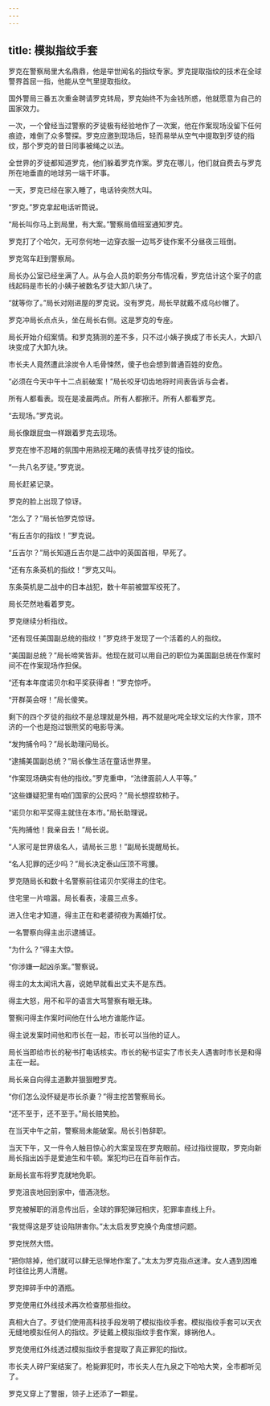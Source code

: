 ```yaml
---
---
---
```

title: 模拟指纹手套
---




罗克在警察局里大名鼎鼎，他是举世闻名的指纹专家。罗克提取指纹的技术在全球警界首屈一指，他能从空气里提取指纹。

国外警局三番五次重金聘请罗克转局，罗克始终不为金钱所惑，他就愿意为自己的国家效力。

一次，一个曾经当过警察的歹徒极有经验地作了一次案，他在作案现场没留下任何痕迹，难倒了众多警探。罗克应邀到现场后，轻而易举从空气中提取到歹徒的指纹，那个罗克的昔日同事被绳之以法。

全世界的歹徒都知道罗克，他们躲着罗克作案。罗克在哪儿，他们就自费去与罗克所在地垂直的地球另一端干坏事。

一天，罗克已经在家入睡了，电话铃突然大叫。

“罗克。”罗克拿起电话听筒说。

“局长叫你马上到局里，有大案。”警察局值班室通知罗克。

罗克打了个哈欠，无可奈何地一边穿衣服一边骂歹徒作案不分昼夜三班倒。

罗克驾车赶到警察局。

局长办公室已经坐满了人。从与会人员的职务分布情况看，罗克估计这个案子的底线起码是市长的小姨子被数名歹徒大卸八块了。

“就等你了。”局长对刚进屋的罗克说。没有罗克，局长早就戴不成乌纱帽了。

罗克冲局长点点头，坐在局长右侧。这是罗克的专座。

局长开始介绍案情。和罗克猜测的差不多，只不过小姨子换成了市长夫人，大卸八块变成了大卸九块。

市长夫人竟然遭此涂炭令人毛骨悚然，傻子也会想到普通百姓的安危。

“必须在今天中午十二点前破案！”局长咬牙切齿地将时间表告诉与会者。

所有人都看表。现在是凌晨两点。所有人都擦汗。所有人都看罗克。

“去现场。”罗克说。

局长像跟屁虫一样跟着罗克去现场。

罗克在惨不忍睹的氛围中用熟视无睹的表情寻找歹徒的指纹。

“一共八名歹徒。”罗克说。

局长赶紧记录。

罗克的脸上出现了惊讶。

“怎么了？”局长怕罗克惊讶。

“有丘吉尔的指纹！”罗克说。

“丘吉尔？”局长知道丘吉尔是二战中的英国首相，早死了。

“还有东条英机的指纹！”罗克又叫。

东条英机是二战中的日本战犯，数十年前被盟军绞死了。

局长茫然地看着罗克。

罗克继续分析指纹。

“还有现任美国副总统的指纹！”罗克终于发现了一个活着的人的指纹。

“美国副总统？”局长啼笑皆非。他现在就可以用自己的职位为美国副总统在作案时间不在作案现场作担保。

“还有本年度诺贝尔和平奖获得者！”罗克惊呼。

“开群英会呀！”局长傻笑。

剩下的四个歹徒的指纹不是总理就是外相，再不就是叱咤全球文坛的大作家，顶不济的一个也是抱过银熊奖的电影导演。

“发拘捕令吗？”局长助理问局长。

“逮捕美国副总统？”局长像生活在童话世界里。

“作案现场确实有他的指纹。”罗克重申，“法律面前人人平等。”

“这些嫌疑犯里有咱们国家的公民吗？”局长想捏软柿子。

“诺贝尔和平奖得主就住在本市。”局长助理说。

“先拘捕他！我亲自去！”局长说。

“人家可是世界级名人，请局长三思！”副局长提醒局长。

“名人犯罪的还少吗？”局长决定泰山压顶不弯腰。

罗克随局长和数十名警察前往诺贝尔奖得主的住宅。

住宅里一片喧嚣。局长看表，凌晨三点多。

进入住宅才知道，得主正在和老婆彻夜为离婚打仗。

一名警察向得主出示逮捕证。

“为什么？”得主大惊。

“你涉嫌一起凶杀案。”警察说。

得主的太太闻讯大喜，说她早就看出丈夫不是东西。

得主大怒，用不和平的语言大骂警察有眼无珠。

警察问得主作案时间他在什么地方谁能作证。

得主说发案时间他和市长在一起，市长可以当他的证人。

局长当即给市长的秘书打电话核实。市长的秘书证实了市长夫人遇害时市长是和得主在一起。

局长亲自向得主道歉并狠狠瞪罗克。

“你们怎么没怀疑是市长杀妻？”得主挖苦警察局长。

“还不至于，还不至于。”局长赔笑脸。

在当天中午之前，警察局未能破案。局长引咎辞职。

当天下午，又一件令人触目惊心的大案呈现在罗克眼前。经过指纹提取，罗克向新局长指出凶手是爱迪生和牛顿。案犯均已在百年前作古。

新局长宣布将罗克就地免职。

罗克沮丧地回到家中，借酒浇愁。

罗克被解职的消息传出后，全球的罪犯弹冠相庆，犯罪率直线上升。

“我觉得这是歹徒设陷阱害你。”太太启发罗克换个角度想问题。

罗克恍然大悟。

“把你除掉，他们就可以肆无忌惮地作案了。”太太为罗克指点迷津。女人遇到困难时往往比男人清醒。

罗克摔碎手中的酒瓶。

罗克使用红外线技术再次检查那些指纹。

真相大白了。歹徒们使用高科技手段发明了模拟指纹手套。模拟指纹手套可以天衣无缝地模拟任何人的指纹。歹徒戴上模拟指纹手套作案，嫁祸他人。

罗克使用红外线透过模拟指纹手套提取了真正罪犯的指纹。

市长夫人碎尸案结案了。枪毙罪犯时，市长夫人在九泉之下哈哈大笑，全市都听见了。

罗克又穿上了警服，领子上还添了一颗星。